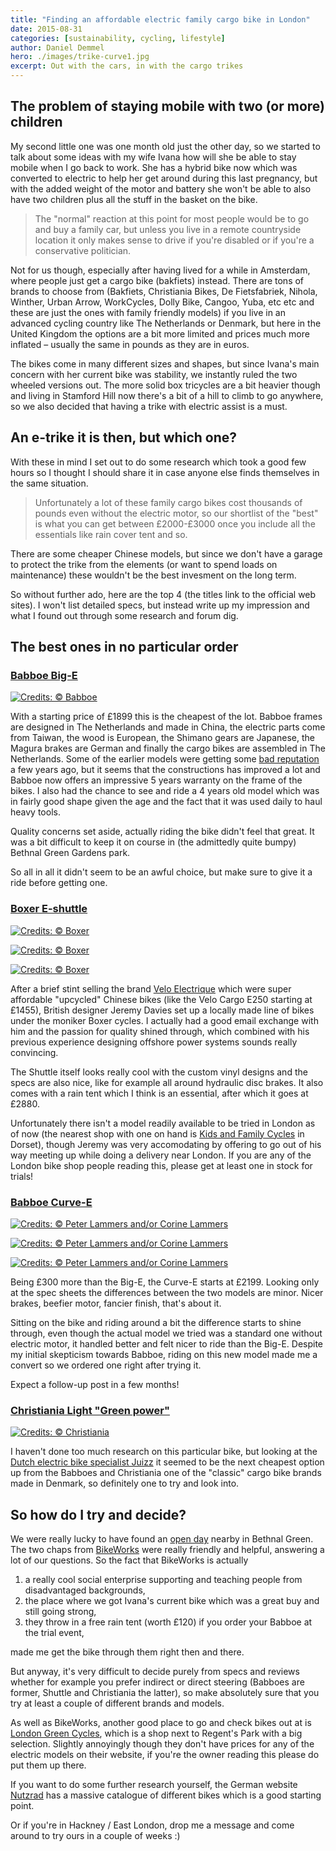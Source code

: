 ```yaml
---
title: "Finding an affordable electric family cargo bike in London"
date: 2015-08-31
categories: [sustainability, cycling, lifestyle]
author: Daniel Demmel
hero: ./images/trike-curve1.jpg
excerpt: Out with the cars, in with the cargo trikes
---
```


## The problem of staying mobile with two (or more) children

My second little one was one month old just the other day, so we started to talk about some ideas with my wife Ivana how will she be able to stay mobile when I go back to work. She has a hybrid bike now which was converted to electric to help her get around during this last pregnancy, but with the added weight of the motor and battery she won't be able to also have two children plus all the stuff in the basket on the bike.

> The "normal" reaction at this point for most people would be to go and buy a family car, but unless you live in a remote countryside location it only makes sense to drive if you're disabled or if you're a conservative politician.

Not for us though, especially after having lived for a while in Amsterdam, where people just get a cargo bike (bakfiets) instead. There are tons of brands to choose from (Bakfiets, Christiania Bikes, De Fietsfabriek, Nihola, Winther, Urban Arrow, WorkCycles, Dolly Bike, Cangoo, Yuba, etc etc and these are just the ones with family friendly models) if you live in an advanced cycling country like The Netherlands or Denmark, but here in the United Kingdom the options are a bit more limited and prices much more inflated – usually the same in pounds as they are in euros.

The bikes come in many different sizes and shapes, but since Ivana's main concern with her current bike was stability, we instantly ruled the two wheeled versions out. The more solid box tricycles are a bit heavier though and living in Stamford Hill now there's a bit of a hill to climb to go anywhere, so we also decided that having a trike with electric assist is a must.

## An e-trike it is then, but which one?

With these in mind I set out to do some research which took a good few hours so I thought I should share it in case anyone else finds themselves in the same situation.

> Unfortunately a lot of these family cargo bikes cost thousands of pounds even without the electric motor, so our shortlist of the "best" is what you can get between £2000-£3000 once you include all the essentials like rain cover tent and so.

There are some cheaper Chinese models, but since we don't have a garage to protect the trike from the elements (or want to spend loads on maintenance) these wouldn't be the best invesment on the long term.

So without further ado, here are the top 4 (the titles link to the official web sites). I won't list detailed specs, but instead write up my impression and what I found out through some research and forum dig.

## The best ones in no particular order

### [Babboe Big-E][1]

[![Credits: © Babboe][14]][15]

With a starting price of £1899 this is the cheapest of the lot. Babboe frames are designed in The Netherlands and made in China, the electric parts come from Taiwan, the wood is European, the Shimano gears are Japanese, the Magura brakes are German and finally the cargo bikes are assembled in The Netherlands. Some of the earlier models were getting some [bad reputation][3] a few years ago, but it seems that the constructions has improved a lot and Babboe now offers an impressive 5 years warranty on the frame of the bikes. I also had the chance to see and ride a 4 years old model which was in fairly good shape given the age and the fact that it was used daily to haul heavy tools.

Quality concerns set aside, actually riding the bike didn't feel that great. It was a bit difficult to keep it on course in (the admittedly quite bumpy) Bethnal Green Gardens park.

So all in all it didn't seem to be an awful choice, but make sure to give it a ride before getting one.

### [Boxer E-shuttle][4]

[![Credits: © Boxer][16]][17]

[![Credits: © Boxer][18]][19]

[![Credits: © Boxer][20]][21]

After a brief stint selling the brand [Velo Electrique][5] which were super affordable "upcycled" Chinese bikes (like the Velo Cargo E250 starting at £1455), British designer Jeremy Davies set up a locally made line of bikes under the moniker Boxer cycles. I actually had a good email exchange with him and the passion for quality shined through, which combined with his previous experience designing offshore power systems sounds really convincing.

The Shuttle itself looks really cool with the custom vinyl designs and the specs are also nice, like for example all around hydraulic disc brakes. It also comes with a rain tent which I think is an essential, after which it goes at £2880.

Unfortunately there isn't a model readily available to be tried in London as of now (the nearest shop with one on hand is [Kids and Family Cycles][6] in Dorset), though Jeremy was very accomodating by offering to go out of his way meeting up while doing a delivery near London. If you are any of the London bike shop people reading this, please get at least one in stock for trials!

### [Babboe Curve-E][7]

[![Credits: © Peter Lammers and/or Corine Lammers][23]][22]

[![Credits: © Peter Lammers and/or Corine Lammers][24]][22]

[![Credits: © Peter Lammers and/or Corine Lammers][25]][22]

Being £300 more than the Big-E, the Curve-E starts at £2199. Looking only at the spec sheets the differences between the two models are minor. Nicer brakes, beefier motor, fancier finish, that's about it.

Sitting on the bike and riding around a bit the difference starts to shine through, even though the actual model we tried was a standard one without electric motor, it handled better and felt nicer to ride than the Big-E. Despite my initial skepticism towards Babboe, riding on this new model made me a convert so we ordered one right after trying it.

Expect a follow-up post in a few months!

### [Christiania Light "Green power"][8]

[![Credits: © Christiania][26]][27]

I haven't done too much research on this particular bike, but looking at the [Dutch electric bike specialist Juizz][9] it seemed to be the next cheapest option up from the Babboes and Christiania one of the "classic" cargo bike brands made in Denmark, so definitely one to try and look into.

## So how do I try and decide?

We were really lucky to have found an [open day][10] nearby in Bethnal Green. The two chaps from [BikeWorks][11] were really friendly and helpful, answering a lot of our questions. So the fact that BikeWorks is actually

1. a really cool social enterprise supporting and teaching people from disadvantaged backgrounds,
2. the place where we got Ivana's current bike which was a great buy and still going strong,
3. they throw in a free rain tent (worth £120) if you order your Babboe at the trial event,

made me get the bike through them right then and there.

But anyway, it's very difficult to decide purely from specs and reviews whether for example you prefer indirect or direct steering (Babboes are former, Shuttle and Christiania the latter), so make absolutely sure that you try at least a couple of different brands and models.

As well as BikeWorks, another good place to go and check bikes out at is [London Green Cycles][12], which is a shop next to Regent's Park with a big selection. Slightly annoyingly though they don't have prices for any of the electric models on their website, if you're the owner reading this please do put them up there.

If you want to do some further research yourself, the German website [Nutzrad][13] has a massive catalogue of different bikes which is a good starting point.

Or if you're in Hackney / East London, drop me a message and come around to try ours in a couple of weeks :)

[1]: http://www.babboe.co.uk/cargo-bikes/babboe-big-e.html
[2]: http://practicalcycles.com/page/172552-babboe-information.aspx
[3]: http://measured-response.com/bakfiets/?p=600
[4]: http://boxercycles.com/product/shuttle/
[5]: http://www.veloelectrique.co.uk/
[6]: http://www.kidsandfamilycycles.co.uk/
[7]: http://www.babboe.co.uk/cargo-bikes/babboe-curve-e.html
[8]: http://www.christianiabikes.com/en/addition/e-bike/
[9]: http://www.juizz.nl/bakfietsen
[10]: http://www.babboe.co.uk/open-day
[11]: http://www.bikeworks.org.uk
[12]: http://www.londongreencycles.co.uk/
[13]: http://www.nutzrad.de/index.php?seite=kat
[14]: ./images/trike-babboe_big-e.jpg
[15]: https://www.babboe.nl/media/babboe_electrisch_metaccu_kl.jpg "Open full size image"
[16]: ./images/trike-shuttle-shots-025.jpg
[17]: http://boxercycles.com/wp-content/uploads/2015/01/shuttle-shots-025.jpg "Open full size image"
[18]: ./images/trike-boxer-bridge-close-up.jpg
[19]: http://boxercycles.com/wp-content/uploads/2015/01/bridge-close-up-e1433858462810.jpg "Open full size image"
[20]: ./images/trike-shuttle-frame.jpg
[21]: http://boxercycles.com/wp-content/uploads/2015/01/IMG_44041.jpg "Open full size image"
[22]: http://www.digilife.nl/lammers/2014/09/28/getest-de-elektrische-babboe-curve-bakfiets/ "Open blog post"
[23]: ./images/trike-curve1.jpg
[24]: ./images/trike-curve2.jpg
[25]: ./images/trike-curve3.jpg
[26]: ./images/trike-christiania.jpg
[27]: http://www.christianiabikes.com/wp-content/uploads/2013/01/light_med_motor-550x407@2x.jpg "Open full size image"
